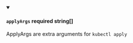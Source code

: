 
<details className="config-field" data-expandable="false" open>
<summary>

#### `applyArgs` <span class="config-field-required" data-required="false">required</span> <span class="config-field-type">string[]</span> <span class="config-field-default"></span> <span class="config-field-enum"></span>

ApplyArgs are extra arguments for `kubectl apply`

</summary>



</details>
